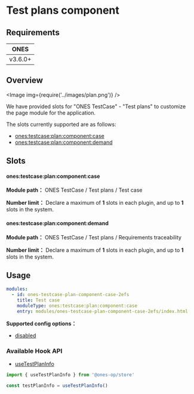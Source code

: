 # Test plans component

## Requirements

|  ONES   |
| :-----: |
| v3.6.0+ |

## Overview

<Image img={require('../images/plan.png')} />

We have provided slots for "ONES TestCase" - "Test plans" to customize the page module for the application.

The slots currently supported are as follows:

- [ones:testcase:plan:component:case](#onestestcaseplancomponentcase)
- [ones:testcase:plan:component:demand](#onestestcaseplancomponentdemand)

## Slots

#### ones:testcase:plan:component:case

**Module path：** ONES TestCase / Test plans / Test case

**Number limit：** Declare a maximum of **1** slots in each plugin, and up to **1** slots in the system.

#### ones:testcase:plan:component:demand

**Module path：** ONES TestCase / Test plans / Requirements traceability

**Number limit：** Declare a maximum of **1** slots in each plugin, and up to **1** slots in the system.

## Usage

```yaml
modules:
  - id: ones-testcase-plan-component-case-2efs
    title: Test case
    moduleType: ones:testcase:plan:component:case
    entry: modules/ones-testcase-plan-component-case-2efs/index.html
```

**Supported config options：**

- [disabled](../../../../../../reference/config/plugin.yaml#disabled)

### Available Hook API

- [useTestPlanInfo](../../../../../../reference/packages/store/store.md#useTestPlanInfo)

```ts
import { useTestPlanInfo } from '@ones-op/store'

const testPlanInfo = useTestPlanInfo()
```
